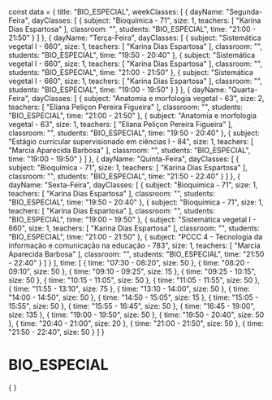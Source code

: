 const data = {
  title: "BIO_ESPECIAL",
  weekClasses: [
    {
      dayName: "Segunda-Feira",
      dayClasses: [
        {
          subject: "Bioquímica - 71",
          size: 1,
          teachers: [
            "Karina Dias Espartosa"
          ],
          classroom: "",
          students: "BIO_ESPECIAL",
          time: "21:00 - 21:50"
        }
      ]
    },
    {
      dayName: "Terça-Feira",
      dayClasses: [
        {
          subject: "Sistemática vegetal I - 660",
          size: 1,
          teachers: [
            "Karina Dias Espartosa"
          ],
          classroom: "",
          students: "BIO_ESPECIAL",
          time: "19:50 - 20:40"
        },
        {
          subject: "Sistemática vegetal I - 660",
          size: 1,
          teachers: [
            "Karina Dias Espartosa"
          ],
          classroom: "",
          students: "BIO_ESPECIAL",
          time: "21:00 - 21:50"
        },
        {
          subject: "Sistemática vegetal I - 660",
          size: 1,
          teachers: [
            "Karina Dias Espartosa"
          ],
          classroom: "",
          students: "BIO_ESPECIAL",
          time: "19:00 - 19:50"
        }
      ]
    },
    {
      dayName: "Quarta-Feira",
      dayClasses: [
        {
          subject: "Anatomia e morfologia vegetal - 63",
          size: 2,
          teachers: [
            "Eliana Peliçon Pereira Figueira"
          ],
          classroom: "",
          students: "BIO_ESPECIAL",
          time: "21:00 - 21:50"
        },
        {
          subject: "Anatomia e morfologia vegetal - 63",
          size: 1,
          teachers: [
            "Eliana Peliçon Pereira Figueira"
          ],
          classroom: "",
          students: "BIO_ESPECIAL",
          time: "19:50 - 20:40"
        },
        {
          subject: "Estágio curricular supervisionado em ciências I - 84",
          size: 1,
          teachers: [
            "Marcia Aparecida Barbosa"
          ],
          classroom: "",
          students: "BIO_ESPECIAL",
          time: "19:00 - 19:50"
        }
      ]
    },
    {
      dayName: "Quinta-Feira",
      dayClasses: [
        {
          subject: "Bioquímica - 71",
          size: 1,
          teachers: [
            "Karina Dias Espartosa"
          ],
          classroom: "",
          students: "BIO_ESPECIAL",
          time: "21:50 - 22:40"
        }
      ]
    },
    {
      dayName: "Sexta-Feira",
      dayClasses: [
        {
          subject: "Bioquímica - 71",
          size: 1,
          teachers: [
            "Karina Dias Espartosa"
          ],
          classroom: "",
          students: "BIO_ESPECIAL",
          time: "19:50 - 20:40"
        },
        {
          subject: "Bioquímica - 71",
          size: 1,
          teachers: [
            "Karina Dias Espartosa"
          ],
          classroom: "",
          students: "BIO_ESPECIAL",
          time: "19:00 - 19:50"
        },
        {
          subject: "Sistemática vegetal I - 660",
          size: 1,
          teachers: [
            "Karina Dias Espartosa"
          ],
          classroom: "",
          students: "BIO_ESPECIAL",
          time: "21:00 - 21:50"
        },
        {
          subject: "PCCC 4 - Tecnologia da informação e comunicação na educação - 783",
          size: 1,
          teachers: [
            "Marcia Aparecida Barbosa"
          ],
          classroom: "",
          students: "BIO_ESPECIAL",
          time: "21:50 - 22:40"
        }
      ]
    }
  ],
  time: [
    {
      time: "07:30 - 08:20",
      size: 50
    },
    {
      time: "08:20 - 09:10",
      size: 50
    },
    {
      time: "09:10 - 09:25",
      size: 15
    },
    {
      time: "09:25 - 10:15",
      size: 50
    },
    {
      time: "10:15 - 11:05",
      size: 50
    },
    {
      time: "11:05 - 11:55",
      size: 50
    },
    {
      time: "11:55 - 13:10",
      size: 75
    },
    {
      time: "13:10 - 14:00",
      size: 50
    },
    {
      time: "14:00 - 14:50",
      size: 50
    },
    {
      time: "14:50 - 15:05",
      size: 15
    },
    {
      time: "15:05 - 15:55",
      size: 50
    },
    {
      time: "15:55 - 16:45",
      size: 50
    },
    {
      time: "16:45 - 19:00",
      size: 135
    },
    {
      time: "19:00 - 19:50",
      size: 50
    },
    {
      time: "19:50 - 20:40",
      size: 50
    },
    {
      time: "20:40 - 21:00",
      size: 20
    },
    {
      time: "21:00 - 21:50",
      size: 50
    },
    {
      time: "21:50 - 22:40",
      size: 50
    }
  ]
}

# BIO_ESPECIAL

<div>
    {
        <Grid
            title={data.title} 
            weekClasses={data.weekClasses} 
            time={data.time}
        />
    }
</div>